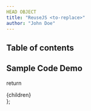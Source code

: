 ```yaml
---
HEAD OBJECT
title: "ReuseJS <to-replace>"
author: "John Doe"
---
```


## Table of contents

## Sample Code Demo


  return <div className="max-w-full pb-10 mx-4 prose" >{children}</div>
};
